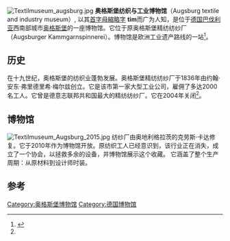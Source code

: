 [[File:Textilmuseum_augsburg.jpg|thumb]]
'''奥格斯堡纺织与工业博物馆'''（Augsburg textile and industry museum）, 以其[[首字母縮略字|首字母縮略字]] '''tim'''而广为人知，是位于[[德国|德国]][[巴伐利亚|巴伐利亚]]西南部城市[[奥格斯堡|奥格斯堡]]的一座博物馆。它位于原奥格斯堡精纺纺纱厂（Augsburger Kammgarnspinnerei）。博物馆是欧洲工业遗产路线的一站<ref name=ERIH>{{cite web|url=http://www.erih.net/nc/anchor-points/detail.html?user_erihobjects_pi2%5Bpointer%5D=0&user_erihobjects_pi2%5Bmode%5D=1&user_erihobjects_pi2%5BshowUid%5D=17285&user_erihobjects_pi2%5Bregionalroute%5D=0&user_erihobjects_pi2%5BanchorOnly%5D=1&user_erihobjects_pi2%5BmembersOnly%5D=0|title=ERIH Entry:tim — Textile and industrial museum|date=2014|ref=harv|publisher=European Route of Industrial Heritage|accessdate=2015-01-15|archive-date=2015-09-24|archive-url=https://web.archive.org/web/20150924001939/http://www.erih.net/nc/anchor-points/detail.html?user_erihobjects_pi2%5Bpointer%5D=0&user_erihobjects_pi2%5Bmode%5D=1&user_erihobjects_pi2%5BshowUid%5D=17285&user_erihobjects_pi2%5Bregionalroute%5D=0&user_erihobjects_pi2%5BanchorOnly%5D=1&user_erihobjects_pi2%5BmembersOnly%5D=0|dead-url=no}}</ref>。

==历史==
在十九世纪，奥格斯堡的纺织业蓬勃发展。奥格斯堡精纺纺纱厂于1836年由约翰·安东·弗里德里希·梅尔兹创立。它是该市第一家大型工业公司，雇佣了多达2000名工人。它曾是德意志联邦共和国最大的精纺纺纱厂。它在2004年关闭<ref name=ERIH/>。

==博物馆==
[[File:Textilmuseum_Augsburg_2015.jpg|thumb]]
纺纱厂由奥地利格拉茨的克劳斯·卡达修复。它于2010年作为博物馆开放。原纺织工人已经意识到，该行业正在消失，成立了一个协会，以拯救多余的设备，并博物馆展示这个收藏。 它涵盖了整个生产周期：从原材料到设计师时装。

==参考==
{{Reflist}}
{{coord |48.3640306|10.909066|display=title}}
[[Category:奥格斯堡博物馆|Category:奥格斯堡博物馆]]
[[Category:德国博物馆|Category:德国博物馆]]